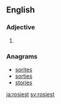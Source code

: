 ==English==

===Adjective===
{{head|en|adjective superlative form}}

# {{en-superlative of|rosy}}

===Anagrams===
* [[sorites#English|sorites]]
* [[sorties#English|sorties]]
* [[stories#English|stories]]

[[ja:rosiest]]
[[sv:rosiest]]